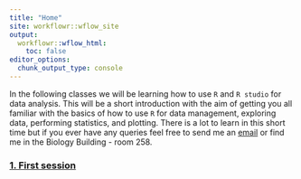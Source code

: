 ```yaml
---
title: "Home"
site: workflowr::wflow_site
output:
  workflowr::wflow_html:
    toc: false
editor_options:
  chunk_output_type: console
---
```


In the following classes we will be learning how to use `R` and `R studio` for data analysis. This will be a short introduction with the aim of getting you all familiar with the basics of how to use `R` for data management, exploring data, performing statistics, and plotting. There is a lot to learn in this short time but if you ever have any queries feel free to send me an [email](martin.garlovsky@tu-dresden.de) or find me in the Biology Building - room 258. 

### [1. First session](First_session.html)
